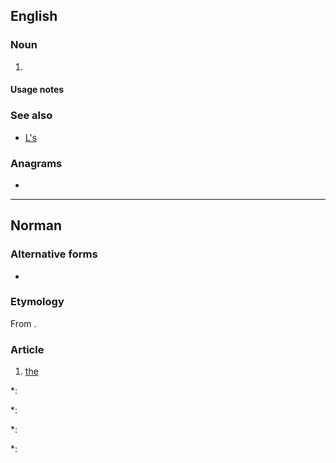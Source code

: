 {{also|ls|Ls|LS|.ls|'ls|L.S.|L&S|L's}}
==English==

===Noun===
{{head|en|noun form}}

# {{plural of|en|l}}

====Usage notes====
{{U:en:plurals of letters}}

===See also===
* [[L's]]

===Anagrams===
* {{anagrams|en|a=ls|S & L|S&L|SL|Sl.}}

----

==Norman==
{{Norman definite articles}}

===Alternative forms===
* {{l|nrf|les}}

===Etymology===
From {{etyl|fro|nrf}} {{m|fro|les}}.

===Article===
{{head|nrf|article|g=p|singular|l'}}

# {{lb|nrf|Jersey}} [[the]] {{qualifier|plural definite article}}
*: {{ux|nrf|'''l's''' Alpes|t='''the''' Alps|inline=y}}
*: {{ux|nrf|'''l's''' hèrbes|t='''the''' herbs|inline=y}}
*: {{ux|nrf|'''l's''' heuthes d'ouvèrtuthe|t='''the''' opening hours|inline=y}}
*: {{ux|nrf|'''l's''' ortés|t='''the''' toes|inline=y}}